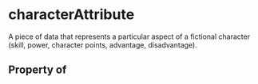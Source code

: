 # characterAttribute

A piece of data that represents a particular aspect of a fictional character (skill, power, character points, advantage, disadvantage).

## Property of




